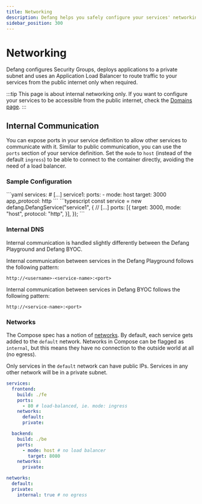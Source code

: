 ```yaml
---
title: Networking    
description: Defang helps you safely configure your services' networking.
sidebar_position: 300
---
```


# Networking

Defang configures Security Groups, deploys applications to a private subnet and uses an Application Load Balancer to route traffic to your services from the public internet only when required.

:::tip
This page is about internal networking only. If you want to configure your services to be accessible from the public internet, check the [Domains page](./domains.mdx).
:::

## Internal Communication

You can expose ports in your service definition to allow other services to communicate with it. Similar to public communication, you can use the `ports` section of your service definition. Set the `mode` to `host` (instead of the default `ingress`) to be able to connect to the container directly, avoiding the need of a load balancer.

### Sample Configuration

<Tabs>
  <TabItem value="compose" label="Compose" default>
```yaml
services:
    # [...]
    service1:
      ports:
        - mode: host
          target: 3000	
          app_protocol: http
```
  </TabItem>
  <TabItem value="pulumi" label="Pulumi">
```typescript
const service = new defang.DefangService("service1", {
    // [...]
    ports: [{
        target: 3000,
        mode: "host",
        protocol: "http",
    }],
});
```
  </TabItem>
</Tabs>

### Internal DNS

Internal communication is handled slightly differently between the Defang Playground and Defang BYOC.

<Tabs>
  <TabItem value="playground" label="Playground" default>
Internal communication between services in the Defang Playground follows the following pattern:

```
http://<username>-<service-name>:<port>
```
  </TabItem>
  <TabItem value="byoc" label="BYOC">
Internal communication between services in Defang BYOC follows the following pattern:
  
```
http://<service-name>:<port>
```
  </TabItem>
</Tabs>

### Networks

The Compose spec has a notion of [networks](https://github.com/compose-spec/compose-spec/blob/main/06-networks.md). By default, each service gets added to the `default` network. Networks in Compose can be flagged as `internal`, but this means they have no connection to the outside world at all (no egress). 

Only services in the `default` network can have public IPs. Services in any other network will be in a private subnet. 

```yaml
services:
  frontend:
    build: ./fe
    ports:
      - 80 # load-balanced, ie. mode: ingress
    networks:
      default:
      private:

  backend:
    build: ./be
    ports:
      - mode: host # no load balancer
        target: 8080
    networks:
      private:

networks:
  default:
  private:
    internal: true # no egress
```


